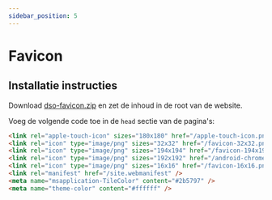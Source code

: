 ```yaml
---
sidebar_position: 5
---
```


# Favicon

## Installatie instructies

Download [dso-favicon.zip](/dso-favicon.zip) en zet de inhoud in de root van de website.

Voeg de volgende code toe in de `head` sectie van de pagina's:

```html
<link rel="apple-touch-icon" sizes="180x180" href="/apple-touch-icon.png" />
<link rel="icon" type="image/png" sizes="32x32" href="/favicon-32x32.png" />
<link rel="icon" type="image/png" sizes="194x194" href="/favicon-194x194.png" />
<link rel="icon" type="image/png" sizes="192x192" href="/android-chrome-192x192.png" />
<link rel="icon" type="image/png" sizes="16x16" href="/favicon-16x16.png" />
<link rel="manifest" href="/site.webmanifest" />
<meta name="msapplication-TileColor" content="#2b5797" />
<meta name="theme-color" content="#ffffff" />
```
